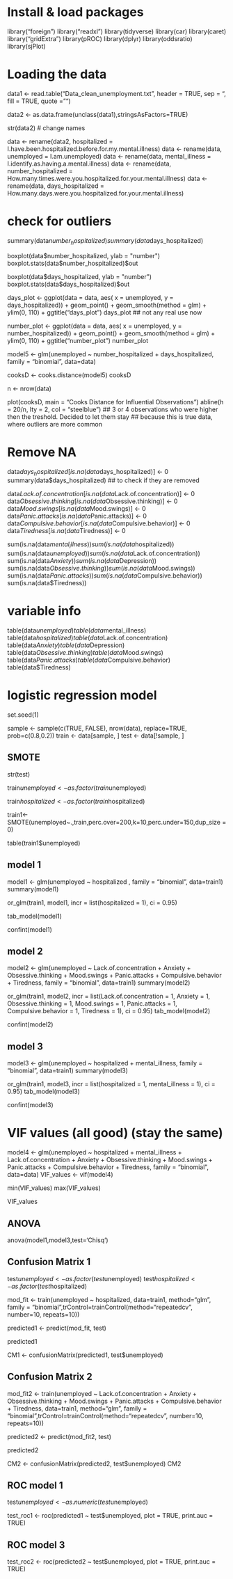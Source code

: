 
# Install & load packages
library("foreign")
library("readxl")
library(tidyverse)
library(car)
library(caret)
library("gridExtra")
library(pROC)
library(dplyr)
library(oddsratio)
library(sjPlot)



# Loading the data
data1 <- read.table("Data_clean_unemployment.txt", header = TRUE, sep = "\t", fill = TRUE,
                         quote = "")



data2 <- as.data.frame(unclass(data1),stringsAsFactors=TRUE)

str(data2)
# change names

data <- rename(data2, hospitalized = I.have.been.hospitalized.before.for.my.mental.illness)
data <- rename(data, unemployed = I.am.unemployed)
data <- rename(data, mental_illness = I.identify.as.having.a.mental.illness)
data <- rename(data, number_hospitalized = How.many.times.were.you.hospitalized.for.your.mental.illness)
data <- rename(data, days_hospitalized = How.many.days.were.you.hospitalized.for.your.mental.illness)

# check for outliers

summary(data$number_hospitalized)
summary(data$days_hospitalized)

boxplot(data$number_hospitalized, ylab = "number")
boxplot.stats(data$number_hospitalized)$out

boxplot(data$days_hospitalized, ylab = "number")
boxplot.stats(data$days_hospitalized)$out

days_plot <- ggplot(data = data, aes( x = unemployed, y = days_hospitalized)) +
                    geom_point() +
                    geom_smooth(method = glm) +
                    ylim(0, 110) +
                    ggtitle("days_plot")
days_plot ## not any real use now


number_plot <- ggplot(data = data, aes( x = unemployed, y = number_hospitalized)) +
                    geom_point() +
                    geom_smooth(method = glm) +
                    ylim(0, 110) +
                    ggtitle("number_plot")
number_plot                    

model5 <- glm(unemployed ~ number_hospitalized + days_hospitalized, family = "binomial", data=data)


cooksD <- cooks.distance(model5)
cooksD

n <- nrow(data)

plot(cooksD, main = "Cooks Distance for Influential Observations")
abline(h = 20/n, lty = 2, col = "steelblue") 
## 3 or 4 observations who were higher then the treshold. Decided to let them stay
## because this is true data, where outliers are more common

# Remove NA

data$days_hospitalized[is.na(data$days_hospitalized)] <- 0
summary(data$days_hospitalized) ## to check if they are removed

data$Lack.of.concentration[is.na(data$Lack.of.concentration)] <- 0
data$Obsessive.thinking[is.na(data$Obsessive.thinking)] <- 0
data$Mood.swings[is.na(data$Mood.swings)] <- 0
data$Panic.attacks[is.na(data$Panic.attacks)] <- 0
data$Compulsive.behavior[is.na(data$Compulsive.behavior)] <- 0
data$Tiredness[is.na(data$Tiredness)] <- 0

sum(is.na(data$mental_illness))
sum(is.na(data$hospitalized))
sum(is.na(data$unemployed))
sum(is.na(data$Lack.of.concentration))
sum(is.na(data$Anxiety))
sum(is.na(data$Depression))
sum(is.na(data$Obsessive.thinking))
sum(is.na(data$Mood.swings))
sum(is.na(data$Panic.attacks))
sum(is.na(data$Compulsive.behavior))
sum(is.na(data$Tiredness))




# variable info

table(data$unemployed)
table(data$mental_illness)
table(data$hospitalized)
table(data$Lack.of.concentration)
table(data$Anxiety)
table(data$Depression)
table(data$Obsessive.thinking)
table(data$Mood.swings)
table(data$Panic.attacks)
table(data$Compulsive.behavior)
table(data$Tiredness)


# logistic regression model

set.seed(1)

sample <- sample(c(TRUE, FALSE), nrow(data), replace=TRUE, prob=c(0.8,0.2))
train <- data[sample, ]
test <- data[!sample, ] 

## SMOTE


str(test)



train$unemployed <- as.factor(train$unemployed)

train$hospitalized <- as.factor(train$hospitalized) 


train1<- SMOTE(unemployed~.,train,perc.over=200,k=10,perc.under=150,dup_size = 0)

table(train1$unemployed)


## model 1

model1 <- glm(unemployed ~ hospitalized , family = "binomial", data=train1)
summary(model1)

or_glm(train1, model1, incr = list(hospitalized = 1), ci = 0.95)

tab_model(model1)

confint(model1)

## model 2

model2 <- glm(unemployed ~ Lack.of.concentration + Anxiety  +
              Obsessive.thinking + Mood.swings + Panic.attacks + Compulsive.behavior +
              Tiredness, family = "binomial", data=train1)
summary(model2)

or_glm(train1, model2, incr = list(Lack.of.concentration = 1, Anxiety = 1, 
                                  Obsessive.thinking = 1, Mood.swings = 1, 
                                  Panic.attacks = 1, Compulsive.behavior = 1,
                                  Tiredness = 1), ci = 0.95)
tab_model(model2)

confint(model2)

## model 3

model3 <- glm(unemployed ~ hospitalized + mental_illness, family = "binomial", data=train1)
summary(model3)

or_glm(train1, model3, incr = list(hospitalized = 1, mental_illness = 1), ci = 0.95)
tab_model(model3)

confint(model3)

# VIF values (all good) (stay the same)

model4 <- glm(unemployed ~ hospitalized + mental_illness + Lack.of.concentration + Anxiety  +
              Obsessive.thinking + Mood.swings + Panic.attacks + Compulsive.behavior +
              Tiredness, family = "binomial", data=data)
VIF_values <- vif(model4)

min(VIF_values)
max(VIF_values)

VIF_values

## ANOVA

anova(model1,model3,test='Chisq')

## Confusion Matrix 1

test$unemployed <- as.factor(test$unemployed)
test$hospitalized <- as.factor(test$hospitalized)


mod_fit <- train(unemployed ~ hospitalized, data=train1, method="glm", family = "binomial",trControl=trainControl(method="repeatedcv", number=10, repeats=10))

predicted1 <- predict(mod_fit, test)

predicted1

CM1 <- confusionMatrix(predicted1, test$unemployed)


## Confusion Matrix 2

mod_fit2 <- train(unemployed ~ Lack.of.concentration + Anxiety  +
              Obsessive.thinking + Mood.swings + Panic.attacks + Compulsive.behavior +
              Tiredness, data=train1, method="glm", family = "binomial",trControl=trainControl(method="repeatedcv", number=10, repeats=10))
              
predicted2 <- predict(mod_fit2, test)

predicted2

CM2 <- confusionMatrix(predicted2, test$unemployed)
CM2


## ROC model 1

test$unemployed <- as.numeric(test$unemployed)

test_roc1 <- roc(predicted1 ~ test$unemployed, plot = TRUE, print.auc = TRUE)


## ROC model 3

test_roc2 <- roc(predicted2 ~ test$unemployed, plot = TRUE, print.auc = TRUE)

